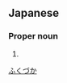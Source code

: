 ==Japanese==
{{ja-kanjitab|福|塚}}

===Proper noun===
{{ja-pos|proper|ふくづか}}

# {{surname|lang=ja}}

[[Category:Japanese surnames|ふくづか]]
